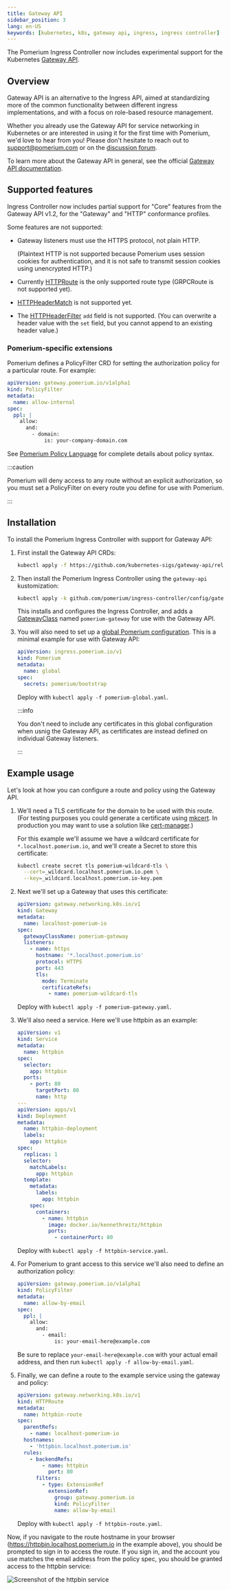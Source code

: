 ```yaml
---
title: Gateway API
sidebar_position: 3
lang: en-US
keywords: [kubernetes, k8s, gateway api, ingress, ingress controller]
---
```


The Pomerium Ingress Controller now includes experimental support for the Kubernetes [Gateway API].

## Overview

Gateway API is an alternative to the Ingress API, aimed at standardizing more of the common functionality between different ingress implementations, and with a focus on role-based resource management.

Whether you already use the Gateway API for service networking in Kubernetes or are interested in using it for the first time with Pomerium, we'd love to hear from you! Please don't hesitate to reach out to support@pomerium.com or on the [discussion forum](https://discuss.pomerium.com).

To learn more about the Gateway API in general, see the official [Gateway API documentation][gateway api].

## Supported features

Ingress Controller now includes partial support for "Core" features from the Gateway API v1.2, for the "Gateway" and "HTTP" conformance profiles.

Some features are not supported:

- Gateway listeners must use the HTTPS protocol, not plain HTTP.

  (Plaintext HTTP is not supported because Pomerium uses session cookies for authentication, and it is not safe to transmit session cookies using unencrypted HTTP.)

- Currently [HTTPRoute](https://gateway-api.sigs.k8s.io/api-types/httproute/) is the only supported route type (GRPCRoute is not supported yet).

- [HTTPHeaderMatch](https://gateway-api.sigs.k8s.io/reference/spec/#gateway.networking.k8s.io%2fv1.HTTPHeaderMatch) is not supported yet.

- The [HTTPHeaderFilter](https://gateway-api.sigs.k8s.io/reference/spec/#gateway.networking.k8s.io%2fv1.HTTPHeaderFilter) `add` field is not supported. (You can overwrite a header value with the `set` field, but you cannot append to an existing header value.)

### Pomerium-specific extensions

Pomerium defines a PolicyFilter CRD for setting the authorization policy for a particular route. For example:

```yaml
apiVersion: gateway.pomerium.io/v1alpha1
kind: PolicyFilter
metadata:
  name: allow-internal
spec:
  ppl: |
    allow:
      and:
        - domain:
            is: your-company-domain.com
```

See [Pomerium Policy Language](/docs/internals/ppl) for complete details about policy syntax.

:::caution

Pomerium will deny access to any route without an explicit authorization, so you must set a PolicyFilter on every route you define for use with Pomerium.

:::

## Installation

To install the Pomerium Ingress Controller with support for Gateway API:

1. First install the Gateway API CRDs:

   ```sh
   kubectl apply -f https://github.com/kubernetes-sigs/gateway-api/releases/download/v1.2.0/standard-install.yaml
   ```

1. Then install the Pomerium Ingress Controller using the `gateway-api` kustomization:

   ```sh
   kubectl apply -k github.com/pomerium/ingress-controller/config/gateway-api\?ref=v0.30.0
   ```

   This installs and configures the Ingress Controller, and adds a [GatewayClass](https://gateway-api.sigs.k8s.io/concepts/api-overview/#gatewayclass) named `pomerium-gateway` for use with the Gateway API.

1. You will also need to set up a [global Pomerium configuration](/docs/deploy/k8s/configure). This is a minimal example for use with Gateway API:

   ```yaml title="pomerium-global.yaml"
   apiVersion: ingress.pomerium.io/v1
   kind: Pomerium
   metadata:
     name: global
   spec:
     secrets: pomerium/bootstrap
   ```

   Deploy with `kubectl apply -f pomerium-global.yaml`.

   :::info

   You don't need to include any certificates in this global configuration when usnig the Gateway API, as certificates are instead defined on individual Gateway listeners.

   :::

## Example usage

Let's look at how you can configure a route and policy using the Gateway API.

1. We'll need a TLS certificate for the domain to be used with this route. (For testing purposes you could generate a certificate using [mkcert]. In production you may want to use a solution like [cert-manager](https://cert-manager.io/docs/usage/gateway/).)

   For this example we'll assume we have a wildcard certificate for `*.localhost.pomerium.io`, and we'll create a Secret to store this certificate:

   ```bash
   kubectl create secret tls pomerium-wildcard-tls \
     --cert=_wildcard.localhost.pomerium.io.pem \
     --key=_wildcard.localhost.pomerium.io-key.pem
   ```

1. Next we'll set up a Gateway that uses this certificate:

   ```yaml title="pomerium-gateway.yaml"
   apiVersion: gateway.networking.k8s.io/v1
   kind: Gateway
   metadata:
     name: localhost-pomerium-io
   spec:
     gatewayClassName: pomerium-gateway
     listeners:
       - name: https
         hostname: '*.localhost.pomerium.io'
         protocol: HTTPS
         port: 443
         tls:
           mode: Terminate
           certificateRefs:
             - name: pomerium-wildcard-tls
   ```

   Deploy with `kubectl apply -f pomerium-gateway.yaml`.

1. We'll also need a service. Here we'll use httpbin as an example:

   ```yaml title="httpbin-service.yaml"
   apiVersion: v1
   kind: Service
   metadata:
     name: httpbin
   spec:
     selector:
       app: httpbin
     ports:
       - port: 80
         targetPort: 80
         name: http
   ---
   apiVersion: apps/v1
   kind: Deployment
   metadata:
     name: httpbin-deployment
     labels:
       app: httpbin
   spec:
     replicas: 1
     selector:
       matchLabels:
         app: httpbin
     template:
       metadata:
         labels:
           app: httpbin
       spec:
         containers:
           - name: httpbin
             image: docker.io/kennethreitz/httpbin
             ports:
               - containerPort: 80
   ```

   Deploy with `kubectl apply -f httpbin-service.yaml`.

1. For Pomerium to grant access to this service we'll also need to define an authorization policy:

   ```yaml title="allow-by-email.yaml"
   apiVersion: gateway.pomerium.io/v1alpha1
   kind: PolicyFilter
   metadata:
     name: allow-by-email
   spec:
     ppl: |
       allow:
         and:
           - email:
               is: your-email-here@example.com
   ```

   Be sure to replace `your-email-here@example.com` with your actual email address, and then run `kubectl apply -f allow-by-email.yaml`.

1. Finally, we can define a route to the example service using the gateway and policy:

   ```yaml title="httpbin-route.yaml"
   apiVersion: gateway.networking.k8s.io/v1
   kind: HTTPRoute
   metadata:
     name: httpbin-route
   spec:
     parentRefs:
       - name: localhost-pomerium-io
     hostnames:
       - 'httpbin.localhost.pomerium.io'
     rules:
       - backendRefs:
           - name: httpbin
             port: 80
         filters:
           - type: ExtensionRef
             extensionRef:
               group: gateway.pomerium.io
               kind: PolicyFilter
               name: allow-by-email
   ```

   Deploy with `kubectl apply -f httpbin-route.yaml`.

Now, if you navigate to the route hostname in your browser (https://httpbin.localhost.pomerium.io in the example above), you should be prompted to sign in to access the route. If you sign in, and the account you use matches the email address from the policy spec, you should be granted access to the httpbin service:

![Screenshot of the httpbin service](./img/httpbin.png)

[mkcert]: https://github.com/FiloSottile/mkcert
[gateway api]: https://gateway-api.sigs.k8s.io/
